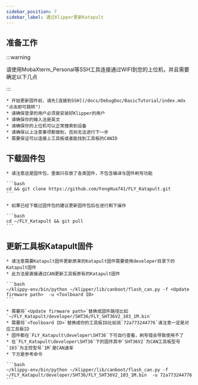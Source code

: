 ```yaml
---
sidebar_position: 7
sidebar_label: 通过Klipper更新Katapult
---
```


## 准备工作

:::warning

请使用MobaXterm_Personal等SSH工具连接通过WIFI到您的上位机，并且需要确定以下几点

:::

    * 开始更新固件前，请先[连接到SSH](/docs/DebugDoc/BasicTutorial/index.mdx "点击即可跳转") 
    * 请确保登录的用户必须是安装好Klipper的用户
    * 请确保你的输入法是英文
    * 请确保你的上位机可以正常搜索到设备
    * 请确保以上注意事项都做到，否则无法进行下一步
    * 需要保证可以连接上工具板或者能找到工具板的CANID

## 下载固件包

    * 请注意这是固件包，里面只存放了各类固件，不包含编译与固件刷写功能

    ```bash
    cd && git clone https://github.com/FengHua741/FLY_Katapult.git
    ```

    * 如果已经下载过固件包的建议更新固件包后在进行剩下操作

    ```bash
    cd ~/FLY_Katapult && git pull
    ```

## 更新工具板Katapult固件

    * 请注意需要Katapult固件更新原来的Katapult固件需要使用developer目录下的Katapult固件
    * 此方法是直接通过CAN更新工具板原有的Katapult固件

    ```bash
    ~/klippy-env/bin/python ~/klipper/lib/canboot/flash_can.py -f <Update firmware path>  -u <Toolboard ID>
    ```

    * 需要将`<Update firmware path>`替换成固件路径比如 `~/FLY_Katapult/developer/SHT36/FLY_SHT36V2_103_1M.bin`
    * 需要将`<Toolboard ID>`替换成你的工具板ID比如说`72a773244776`请注意一定是对应工具板ID
    * 固件都在`FLY_Katapult\developer\SHT36`下可自行查看，刷写错会导致使用不了
    * 在`FLY_Katapult\developer\SHT36`下的固件其中`SHT36V2`为CAN工具板型号`103`为主控型号`1M`是CAN速率
    * 下方是参考命令

    ```bash
    ~/klippy-env/bin/python ~/klipper/lib/canboot/flash_can.py -f ~/FLY_Katapult/developer/SHT36/FLY_SHT36V2_103_1M.bin  -u 72a773244776
    ```